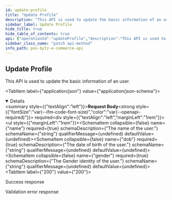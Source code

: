 ```yaml
---
id: update-profile
title: "Update Profile"
description: "This API is used to update the basic information of an user."
sidebar_label: Update Profile
hide_title: true
hide_table_of_contents: true
api: {"operationId":"updateProfile","description":"This API is used to update the basic information of an user.","parameters":[],"requestBody":{"required":true,"content":{"application/json":{"schema":{"type":"object","properties":{"name":{"type":"string","description":"The name of the user."},"dob":{"type":"string","description":"The date of birth of the user."},"gender":{"type":"string","description":"The Gender identity of the user."}},"required":["name","dob","gender"]}}}},"responses":{"200":{"description":"Success response","content":{"application/json":{"example":{"statusCode":200,"data":{"_id":"632c34752269f12c57952273","email":{"id":"harish@bytize.in","token":"e9b346d5610346249444f0dad8ff6212ec105e6881675885b2736ecd9d89243b","verified":true},"mobile":{"code":"+91","number":"9962794005","verified":false},"createdAt":"2022-09-22T10:09:14.205Z","deletedAt":null,"addresses":[],"__v":0,"otp":{"code":214524,"createdAt":"2022-09-22T10:09:57.544Z"},"dob":"1993-07-05T00:00:00.000Z","gender":"Male","name":"Harish Mohan"}}}}},"400":{"description":"Validation error response","content":{"application/json":{"example":{"statusCode":400,"errors":{"dob":["dob must be a valid ISO 8601 date string"]},"message":"Bad Request"}}}}},"tags":["User"],"security":[{"oauth2":["user:read","user:write"]}],"method":"patch","path":"/ecommerce/v1/user/profile","servers":[],"securitySchemes":{"oauth2":{"type":"oauth2","flows":{"clientCredentials":{"tokenUrl":"https://gateway-api.smartbytz.com/ecommerce/oauth2/token","scopes":["country:read","store:read","category:read","item:read","user:read","user:write","cart:read","cart:write","order:read","order:write","search:read","reviews: read","reviews: write","brand:read"]}}}},"jsonRequestBodyExample":{"name":"string","dob":"string","gender":"string"},"info":{"title":"PosBytz E-Commerce API","description":"Whether you&apos;re building a custom-branded storefront or looking for ways to extend Posbytz, the following guide will help you achieve your goals.","version":"1.0","contact":{}},"postman":{"name":"Update Profile","description":{"content":"This API is used to update the basic information of an user.","type":"text/plain"},"url":{"path":["ecommerce","v1","user","profile"],"host":["{{baseUrl}}"],"query":[],"variable":[]},"header":[{"key":"Content-Type","value":"application/json"},{"key":"Accept","value":"application/json"}],"method":"PATCH","body":{"mode":"raw","raw":"\"\"","options":{"raw":{"language":"json"}}},"auth":{"type":"oauth2","oauth2":[]}}}
sidebar_class_name: "patch api-method"
info_path: pos-bytz-e-commerce-api
---
```



## Update Profile



This API is used to update the basic information of an user.

<MimeTabs><TabItem label={"application/json"} value={"application/json-schema"}><details style={{}} data-collapsed={false} open={true}><summary style={{"textAlign":"left"}}><strong>Request Body</strong><strong style={{"fontSize":"var(--ifm-code-font-size)","color":"var(--openapi-required)"}}> required</strong></summary><div style={{"textAlign":"left","marginLeft":"1rem"}}></div><ul style={{"marginLeft":"1rem"}}><SchemaItem collapsible={false} name={"name"} required={true} schemaDescription={"The name of the user."} schemaName={"string"} qualifierMessage={undefined} defaultValue={undefined}></SchemaItem><SchemaItem collapsible={false} name={"dob"} required={true} schemaDescription={"The date of birth of the user."} schemaName={"string"} qualifierMessage={undefined} defaultValue={undefined}></SchemaItem><SchemaItem collapsible={false} name={"gender"} required={true} schemaDescription={"The Gender identity of the user."} schemaName={"string"} qualifierMessage={undefined} defaultValue={undefined}></SchemaItem></ul></details></TabItem></MimeTabs><div><ApiTabs><TabItem label={"200"} value={"200"}><div>

Success response

</div><div><MimeTabs groupId={"mime-type"}><TabItem label={"application/json"} value={"application/json"}><SchemaTabs groupId={"schema-tabs"}><TabItem label={"Example"} value={"Example"}><ResponseSamples responseExample={"{\n  \"statusCode\": 200,\n  \"data\": {\n    \"_id\": \"632c34752269f12c57952273\",\n    \"email\": {\n      \"id\": \"harish@bytize.in\",\n      \"token\": \"e9b346d5610346249444f0dad8ff6212ec105e6881675885b2736ecd9d89243b\",\n      \"verified\": true\n    },\n    \"mobile\": {\n      \"code\": \"+91\",\n      \"number\": \"9962794005\",\n      \"verified\": false\n    },\n    \"createdAt\": \"2022-09-22T10:09:14.205Z\",\n    \"deletedAt\": null,\n    \"addresses\": [],\n    \"__v\": 0,\n    \"otp\": {\n      \"code\": 214524,\n      \"createdAt\": \"2022-09-22T10:09:57.544Z\"\n    },\n    \"dob\": \"1993-07-05T00:00:00.000Z\",\n    \"gender\": \"Male\",\n    \"name\": \"Harish Mohan\"\n  }\n}"} language={"json"}></ResponseSamples></TabItem></SchemaTabs></TabItem></MimeTabs></div></TabItem><TabItem label={"400"} value={"400"}><div>

Validation error response

</div><div><MimeTabs groupId={"mime-type"}><TabItem label={"application/json"} value={"application/json"}><SchemaTabs groupId={"schema-tabs"}><TabItem label={"Example"} value={"Example"}><ResponseSamples responseExample={"{\n  \"statusCode\": 400,\n  \"errors\": {\n    \"dob\": [\n      \"dob must be a valid ISO 8601 date string\"\n    ]\n  },\n  \"message\": \"Bad Request\"\n}"} language={"json"}></ResponseSamples></TabItem></SchemaTabs></TabItem></MimeTabs></div></TabItem></ApiTabs></div>
      